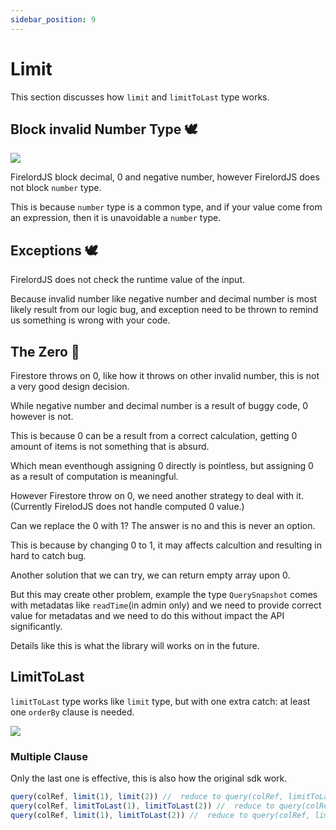 ```yaml
---
sidebar_position: 9
---
```


# Limit

This section discusses how `limit` and `limitToLast` type works.


## Block invalid Number Type 🕊️

<Image
	src="https://github.com/tylim88/FirelordJSDoc/blob/main/static/img/limit1.png?raw=true"
	text="limit"
/>

FirelordJS block decimal, 0 and negative number, however FirelordJS does not block `number` type.

This is because `number` type is a common type, and if your value come from an expression, then it is unavoidable a `number` type.

## Exceptions 🕊️

FirelordJS does not check the runtime value of the input.

Because invalid number like negative number and decimal number is most likely result from our logic bug, and exception need to be thrown to remind us something is wrong with your code.

## The Zero 🦤

Firestore throws on 0, like how it throws on other invalid number, this is not a very good design decision.

While negative number and decimal number is a result of buggy code, 0 however is not.

This is because 0 can be a result from a correct calculation, getting 0 amount of items is not something that is absurd.

Which mean eventhough assigning 0 directly is pointless, but assigning 0 as a result of computation is meaningful.

However Firestore throw on 0, we need another strategy to deal with it.(Currently FirelodJS does not handle computed 0 value.)

Can we replace the 0 with 1? The answer is no and this is never an option.

This is because by changing 0 to 1, it may affects calcultion and resulting in hard to catch bug.

Another solution that we can try, we can return empty array upon 0.

But this may create other problem, example the type `QuerySnapshot` comes with metadatas like `readTime`(in admin only) and we need to provide correct value for metadatas and we need to do this without impact the API significantly.

Details like this is what the library will works on in the future.

## LimitToLast

`limitToLast` type works like `limit` type, but with one extra catch: at least one `orderBy` clause is needed.

<Image
	src="https://github.com/tylim88/FirelordJSDoc/blob/main/static/img/limit2.png?raw=true"
	text="limitToLast"
/>

### Multiple Clause

Only the last one is effective, this is also how the original sdk work.

```ts
query(colRef, limit(1), limit(2)) //  reduce to query(colRef, limitToLast(2))
query(colRef, limitToLast(1), limitToLast(2)) //  reduce to query(colRef, limitToLast(2))
query(colRef, limit(1), limitToLast(2)) //  reduce to query(colRef, limitToLast(2))
```
